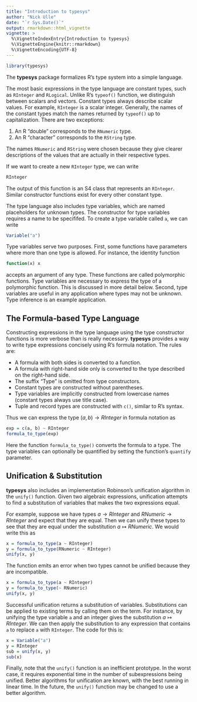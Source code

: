```yaml
---
title: "Introduction to typesys"
author: "Nick Ulle"
date: "`r Sys.Date()`"
output: rmarkdown::html_vignette
vignette: >
  %\VignetteIndexEntry{Introduction to typesys}
  %\VignetteEngine{knitr::rmarkdown}
  %\VignetteEncoding{UTF-8}
---
```


```r
library(typesys)
```

The __typesys__ package formalizes R's type system into a simple language.

The most basic expressions in the type language are constant types, such as
`RInteger` and `RLogical`. Unlike R's `typeof()` function, we distinguish
between scalars and vectors. Constant types always describe scalar values. For
example, `RInteger` is a scalar integer. Generally, the names of the constant
types match the names returned by `typeof()` up to capitalization. There are
two exceptions:

1. An R "double" corresponds to the `RNumeric` type.
1. An R "character" corresponds to the `RString` type.

The names `RNumeric` and `RString` were chosen because they give clearer
descriptions of the values that are actually in their respective types.

If we want to create a new `RInteger` type, we can write
```r
RInteger
```
The output of this function is an S4 class that represents an `RInteger`.
Similar constructor functions exist for every other constant type.

The type language also includes type variables, which are named placeholders
for unknown types. The constructor for type variables requires a name to be
specififed. To create a type variable called `a`, we can write
```r
Variable("a")
```
Type variables serve two purposes. First, some functions have parameters where
more than one type is allowed. For instance, the identity function
```r
function(x) x
```
accepts an argument of any type. These functions are called polymorphic
functions. Type variables are necessary to express the type of a polymorphic
function. This is discussed in more detail below. Second, type variables are
useful in any application where types may not be unknown. Type inference is an
example application.

<!--
Vectors have certain properties, such as length, regardless of what the type of
the individual elements is. Because of this, vectors are a parameterized type
`Vector(a)` in the type language. The parameter `a` is the element type. If we
want to create a new integer vector type, we can write
```r
#VectorType(IntegerType())
```
Similarly, to create a new character vector type, we can write
```r
#VectorType(StringType())
```

Functions are another parameterized type. They have the form $a \to b$ for
arguments $a$ (a list of types) and return type $b$.
-->


## The Formula-based Type Language

Constructing expressions in the type language using the type constructor
functions is more verbose than is really necessary. __typesys__ provides a way
to write type expressions concisely using R's formula notation. The rules are:

*   A formula with both sides is converted to a function.
*   A formula with right-hand side only is converted to the type described on
    the right-hand side.
*   The suffix "Type" is omitted from type constructors.
*   Constant types are constructed without parentheses.
*   Type variables are implicitly constructed from lowercase names (constant
    types always use title case).
*   Tuple and record types are constructed with `c()`, similar to R's syntax.

Thus we can express the type $(a, b) \to RInteger$ in formula notation as
```r
exp = c(a, b) ~ RInteger
formula_to_type(exp)
```
Here the function `formula_to_type()` converts the formula to a type. The type
variables can optionally be quantified by setting the function's `quantify`
parameter.


## Unification & Substitution

__typesys__ also includes an implementation Robinson's unification algorithm in
the `unify()` function. Given two algebraic expressions, unification attempts
to find a substitution of variables that makes the two expressions equal.

For example, suppose we have types $a \to RInteger$ and $RNumeric \to RInteger$
and expect that they are equal. Then we can unify these types to see that they
are equal under the substitution $a \mapsto RNumeric$. We would
write this as
```r
x = formula_to_type(a ~ RInteger)
y = formula_to_type(RNumeric ~ RInteger)
unify(x, y)
```

The function emits an error when two types cannot be unified because they are
incompatible.
```r
x = formula_to_type(a ~ RInteger)
y = formula_to_type(~ RNumeric)
unify(x, y)
```

Successful unification returns a substitution of variables. Substitutions can
be applied to existing terms by calling them on the term. For instance, by
unifying the type variable `a` and an integer gives the substitution $a \mapsto
RInteger$. We can then apply the substitution to any expression that contains
`a` to replace `a` with `RInteger`. The code for this is:
```r
x = Variable("a")
y = RInteger
sub = unify(x, y)
sub(x)
```

Finally, note that the `unify()` function is an inefficient prototype. In the
worst case, it requires exponential time in the number of subexpressions being
unified. Better algorithms for unification are known, with the best running in
linear time. In the future, the `unify()` function may be changed to use a
better algorithm.
